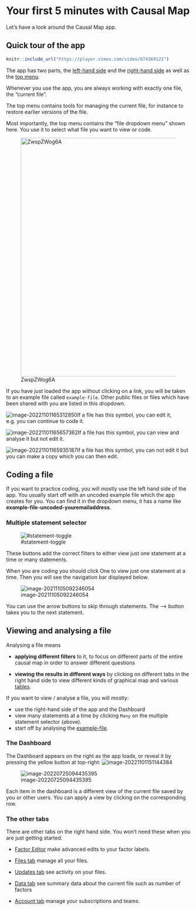 #  Your first 5 minutes with Causal Map{#x5}

Let's have a look around the Causal Map app.

## Quick tour of the app{#quick-tour}

```r
knitr::include_url("https://player.vimeo.com/video/674369121")

```



The app has two parts, the [left-hand side](#xlhs) and the [right-hand side](#rhs) as well as the [top menu](#xtop-menu).



Whenever you use the app, you are always working with exactly one file, the "current file". 

The top menu contains tools for managing the current file, for instance to restore earlier versions of the file. 

Most importantly, the top menu contains the "file dropdown menu" shown here. You use it to select what file you want to view or code. 



![ZwspZWog6A](_assets/ZwspZWog6A.gif){width=650}

If you have just loaded the app without clicking on a link, you will be taken to an example file called `example-file`. Other public files or files which have been shared with you are listed in this dropdown.

![image-20221101165312850](_assets/image-20221101165312850.png)If a file has this symbol, you can edit it, e.g. you can continue to code it.

![image-20221101165657362](_assets/image-20221101165657362.png)If a file has this symbol, you can view and analyse it but not edit it.

![image-20221101165935187](_assets/image-20221101165935187.png)If a file has this symbol, you can not edit it but you can make a copy which you can then edit.

## Coding a file

If you want to practice coding, you will mostly use the left hand side of the app. You usually start off with an uncoded example file which the app creates for you. You can find it in the dropdown menu, it has a name like **example-file-uncoded-youremailaddress**. 

### Multiple statement selector{#xstatement-view}

![#statement-toggle](_assets/image-20211026110623336.png){max-width=650}

These buttons add the correct filters to either view just one statement at a time or many statements. 

When you are coding you should click One to view just one statement at a time. Then you will see the navigation bar displayed below.

![image-20211105092246054](_assets/image-20211105092246054.png)

You can use the arrow buttons to skip through statements. The --> button takes you to the next statement.

## Viewing and analysing a file

Analysing a file means 

- **applying different filters** to it, to focus on different parts of the entire causal map in order to answer different questions

- **viewing the results in different ways** by clicking on different tabs in the right hand side to view different kinds of graphical map and various [tables](https://guide.causalmap.app/all-the-tables.html). 

If you want to view / analyse a file, you will mostly:

- use the right-hand side of the app and the Dashboard
- view many statements at a time by clicking `Many` on the multiple statement selector (above). 
- start off by analysing the [example-file](https://app.causalmap.app/?story=example-file&filters=&tab=Interactive&subtab=&version=none&tabl=).



### The Dashboard{#xdashboard0}

The Dashboard appears on the right as the app loads, or reveal it by pressing the yellow button at top-right: ![image-20221101151144384](_assets/image-20221101151144384.png)



![image-20220725094435395](_assets/image-20220725094435395.png)

Each item in the dashboard is a different view of the current file saved by you or other users. You can apply a view by clicking on the corresponding row. 

### The other tabs

There are other tabs on the right hand side. You won't need these when you are just getting started.

- [Factor Editor](#xfactor-editor) make advanced edits to your factor labels.

- [Files tab](#xfile-manager) manage all your files.
- [Updates tab](#xupdates-tab) see activity on your files.

- [Data tab](#xdata-manager) see summary data about the current file such as number of factors

- [Account tab](#account-tab) manage your subscriptions and teams.

